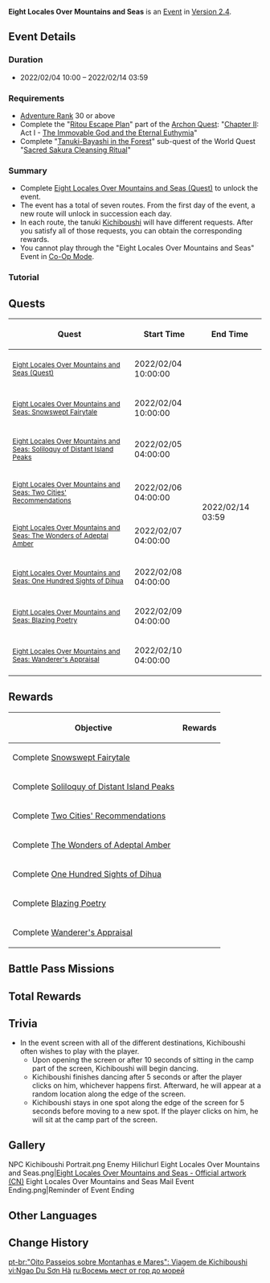 {{Event
|name              = Eight Locales Over Mountains and Seas
|image             = Eight Locales Over Mountains and Seas.png
|type              = In-Game
|time_known        = yes
|time_start        = 2022-02-04 10:00:00
|time_end          = 2022-02-14 03:59:59
|link              = https://genshin.hoyoverse.com/en/news/detail/18305
|link2             = 
}}
{{Description|In your journeys in Inazuma, you met some members of the whimsical tanuki race. So, traveling with one should be quite interesting, right...?}}
'''Eight Locales Over Mountains and Seas''' is an [[Event]] in [[Version 2.4]].

==Event Details==
===Duration===
* 2022/02/04 10:00 – 2022/02/14 03:59

===Requirements===
* [[Adventure Rank]] 30 or above
* Complete the "[[Ritou Escape Plan]]" part of the [[Archon Quest]]: "[[Chapter II]]: Act I - [[The Immovable God and the Eternal Euthymia]]"
* Complete "[[Tanuki-Bayashi in the Forest]]" sub-quest of the World Quest "[[Sacred Sakura Cleansing Ritual]]"

===Summary===
* Complete [[Eight Locales Over Mountains and Seas (Quest)]] to unlock the event.
* The event has a total of seven routes. From the first day of the event, a new route will unlock in succession each day.
* In each route, the tanuki [[Kichiboushi]] will have different requests. After you satisfy all of those requests, you can obtain the corresponding rewards.
* You cannot play through the "Eight Locales Over Mountains and Seas" Event in [[Co-Op Mode]].

===Tutorial===
{{Tutorial
|image1 = Tutorial Eight Locales Over Mountains and Seas.png
|text1  = At Ioroi's request, you take Kichiboushi out to see the world.<br />However, being a tanuki, Kichiboushi is liable to turn into various other objects while on this little adventure. Observe your surroundings well — don't let him out of your sight!
}}

==Quests==
{| class="article-table"
! Quest !! Start Time !! End Time
|-
|<small>[[Eight Locales Over Mountains and Seas (Quest)]]</small> || 2022/02/04 10:00:00 || rowspan=8 | 2022/02/14 03:59
|-
|<small>[[Eight Locales Over Mountains and Seas: Snowswept Fairytale]]</small> || 2022/02/04 10:00:00
|-
|<small>[[Eight Locales Over Mountains and Seas: Soliloquy of Distant Island Peaks]]</small> || 2022/02/05 04:00:00
|-
|<small>[[Eight Locales Over Mountains and Seas: Two Cities' Recommendations]]</small> || 2022/02/06 04:00:00
|-
|<small>[[Eight Locales Over Mountains and Seas: The Wonders of Adeptal Amber]]</small> || 2022/02/07 04:00:00
|-
|<small>[[Eight Locales Over Mountains and Seas: One Hundred Sights of Dihua]]</small> || 2022/02/08 04:00:00
|-
|<small>[[Eight Locales Over Mountains and Seas: Blazing Poetry]]</small> || 2022/02/09 04:00:00
|-
|<small>[[Eight Locales Over Mountains and Seas: Wanderer's Appraisal]]</small> || 2022/02/10 04:00:00
|}

==Rewards==
{| class="article-table"
! Objective !! Rewards
|-
|Complete [[Eight Locales Over Mountains and Seas: Snowswept Fairytale|Snowswept Fairytale]] || {{Card|Primogem|30}}{{Card|Guide to Freedom|2}}{{Card|Chains of the Dandelion Gladiator|3}}
|-
|Complete [[Eight Locales Over Mountains and Seas: Soliloquy of Distant Island Peaks|Soliloquy of Distant Island Peaks]] || {{Card|Primogem|30}}{{Card|Guide to Resistance|2}}{{Card|Debris of Decarabian's City|3}}
|-
|Complete [[Eight Locales Over Mountains and Seas: Two Cities' Recommendations|Two Cities' Recommendations]] || {{Card|Primogem|30}}{{Card|Guide to Ballad|2}}{{Card|Boreal Wolf's Cracked Tooth|3}}
|-
|Complete [[Eight Locales Over Mountains and Seas: The Wonders of Adeptal Amber|The Wonders of Adeptal Amber]] || {{Card|Primogem|30}}{{Card|Guide to Prosperity|2}}{{Card|Lustrous Stone from Guyun|3}}
|-
|Complete [[Eight Locales Over Mountains and Seas: One Hundred Sights of Dihua|One Hundred Sights of Dihua]] || {{Card|Primogem|30}}{{Card|Guide to Diligence|2}}{{Card|Mist Veiled Mercury Elixir|3}}
|-
|Complete [[Eight Locales Over Mountains and Seas: Blazing Poetry|Blazing Poetry]] || {{Card|Primogem|30}}{{Card|Guide to Gold|2}}{{Card|Piece of Aerosiderite|3}}
|-
|Complete [[Eight Locales Over Mountains and Seas: Wanderer's Appraisal|Wanderer's Appraisal]] || {{Card|Primogem|30}}{{Card|Stone Statue: Giichiro|1}}{{Card|Mora|30,000}}
|}

==Battle Pass Missions==
{{Battle Pass Missions
|name     = Oceansong
|mission1 = {{Color|[Event]}} Complete "Wanderer's Appraisal" in the "Eight Locales Over Mountains and Seas" event
|exp1     = 1,500
}}

==Total Rewards==
{{Event Rewards
|Primogem = 420
|Mora = 180,000
|Hero's Wit = 14
|Adventurer's Experience = 4
|Stone Statue: Giichiro = 1
|Guide to Freedom = 2
|Guide to Resistance = 2
|Guide to Ballad = 2
|Guide to Prosperity = 2
|Guide to Diligence = 2
|Guide to Gold = 2
|Chains of the Dandelion Gladiator = 3
|Debris of Decarabian's City = 3
|Boreal Wolf's Cracked Tooth = 3
|Lustrous Stone from Guyun = 3
|Mist Veiled Mercury Elixir = 3
|Piece of Aerosiderite = 3
|sort = Primogem,Mora,Hero's Wit,Adventurer's Experience,Stone Statue: Giichiro,Guide to Freedom,Guide to Resistance,Guide to Ballad,Guide to Prosperity,Guide to Diligence,Guide to Gold,Chains of the Dandelion Gladiator,Debris of Decarabian's City,Boreal Wolf's Cracked Tooth,Lustrous Stone from Guyun,Mist Veiled Mercury Elixir,Piece of Aerosiderite}}

==Trivia==
* In the event screen with all of the different destinations, Kichiboushi often wishes to play with the player.
** Upon opening the screen or after 10 seconds of sitting in the camp part of the screen, Kichiboushi will begin dancing.
** Kichiboushi finishes dancing after 5 seconds or after the player clicks on him, whichever happens first. Afterward, he will appear at a random location along the edge of the screen.
** Kichiboushi stays in one spot along the edge of the screen for 5 seconds before moving to a new spot. If the player clicks on him, he will sit at the camp part of the screen.

==Gallery==
<gallery hideaddbutton="true" captionalign="center">
NPC Kichiboushi Portrait.png
Enemy Hilichurl Eight Locales Over Mountains and Seas.png|[https://bbs.mihoyo.com/ys/article/17392623 Eight Locales Over Mountains and Seas - Official artwork (CN)] <!-- 2022-02-10-->
Eight Locales Over Mountains and Seas Mail Event Ending.png|Reminder of Event Ending
</gallery>

==Other Languages==
{{Transclude|Eight Locales Over Mountains and Seas (Quest)|Other Languages}}

==Change History==
{{Change History|2.4}}

[[pt-br:"Oito Passeios sobre Montanhas e Mares": Viagem de Kichiboushi]]
[[vi:Ngao Du Sơn Hà]]
[[ru:Восемь мест от гор до морей]]